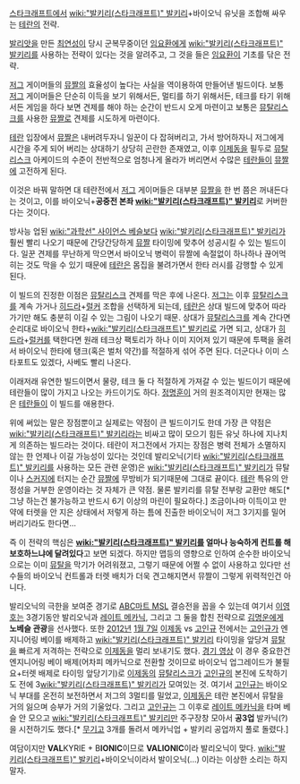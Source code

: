 [[스타크래프트]]에서 [[wiki:"발키리(스타크래프트)" 발키리]]+바이오닉 유닛을 조합해 싸우는 [[테란]]의 전략.

[[발리앗]]을 만든 [[최연성]]이 당시 군복무중이던 [[임요환]]에게 [[wiki:"발키리(스타크래프트)" 발키리]]를 사용하는 전략이 있다는 것을 알려주고, 그 것을 들은 [[임요환]]이 기초를 닦은 전략.

[[저그]] 게이머들의 [[뮤짤]]의 효율성이 높다는 사실을 역이용하여 만들어낸 빌드이다. 보통 [[저그]] 게이머들은 단순히 이득을 보기 위해서든, 멀티를 하기 위해서든, 테크를 타기 위해서든 게임을 하다 보면 견제를 해야 하는 순간이 반드시 오게 마련이고 보통은 [[뮤탈리스크]]를 사용한 [[뮤짤]]로 견제를 시도하게 마련이다.

[[테란]] 입장에서 [[뮤짤]]은 내버려두자니 일꾼이 다 잡혀버리고, 가서 방어하자니 저그에게 시간을 주게 되어 버리는 상대하기 상당히 곤란한 존재였고, 이후 [[이제동]]을 필두로 [[뮤탈리스크]] 아케이드의 수준이 전반적으로 엄청나게 올라가 버리면서 수많은 [[테란]]들이 [[뮤짤]]에 고전하게 된다.

이것은 바꿔 말하면 대 테란전에서 [[저그]] 게이머들은 대부분 [[뮤짤]]을 한 번 쯤은 꺼내든다는 것이고, 이를 바이오닉+'''공중전 본좌 [[wiki:"발키리(스타크래프트)" 발키리]]'''로 커버한다는 것이다.

방사능 업된 [[wiki:"과학선" 사이언스 베슬]]보다 [[wiki:"발키리(스타크래프트)" 발키리]]가 훨씬 빨리 나오기 때문에 간당간당하게 [[뮤짤]] 타이밍에 맞추어 성공시킬 수 있는 빌드이다. 일꾼 견제를 무난하게 막으면서 바이오닉 병력이 뮤짤에 속절없이 하나하나 끊어먹히는 것도 막을 수 있기 때문에 [[테란]]은 몸집을 불려가면서 한타 러시를 감행할 수 있게 된다.

이 빌드의 진정한 이점은 [[뮤탈리스크]] 견제를 막은 후에 나온다. [[저그]]는 이후 [[뮤탈리스크]]를 계속 가거나 [[히드라]]+[[럴커]] 조합을 선택하게 되는데, [[테란]]은 상대 빌드에 맞추어 따라가기만 해도 충분히 이길 수 있는 그림이 나오기 때문. 상대가 [[뮤탈리스크]]를 계속 간다면 순리대로 바이오닉 한타+[[wiki:"발키리(스타크래프트)" 발키리]]로 가면 되고, 상대가 [[히드라]]+[[럴커]]를 택한다면 원래 테크상 팩토리가 하나 이미 지어져 있기 때문에 투팩을 올려서 바이오닉 한타에 탱크(혹은 벌처 약간)를 적절하게 섞어 주면 된다. 더군다나 이미 스타포트도 있겠다, 사베도 빨리 나온다.

이래저래 유연한 빌드이면서 물량, 테크 둘 다 적절하게 가져갈 수 있는 빌드이기 때문에 테란들이 많이 가지고 나오는 카드이기도 하다. [[정명훈]]이 거의 원조격이지만 현재는 많은 [[테란]]들이 이 빌드를 애용한다.

위에 써있는 말은 장점뿐이고 실제로는 약점이 큰 빌드이기도 한데 가장 큰 약점은 [[wiki:"발키리(스타크래프트)" 발키리]]라는 비싸고 많이 모으기 힘든 유닛 하나에 지나치게 의존하는 빌드라는 것이다. 테란이 저그전에서 가지는 장점은 병력 전체가 소멸하지 않는 한 언제나 이길 가능성이 있다는 것인데 발리오닉(기타 [[wiki:"발키리(스타크래프트)" 발키리]]를 사용하는 모든 관련 운영)은 [[wiki:"발키리(스타크래프트)" 발키리]]가 뮤탈이나 [[스커지]]에 터지는 순간 [[뮤짤]]에 무방비가 되기때문에 그대로 끝이다. [[테란]] 특유의 안정성을 거부한 운영이라는 것 자체가 큰 약점. 물론 발키리를 뮤탈 전부랑 교환만 해도[* 그냥 하는건 불가능하고 반드시 6기 이상의 마린이 필요하다.] 조금이나마 이득이고 만약에 터렛을 안 지은 상태에서 저렇게 하는 틈에 진출한 바이오닉이 저그 3기지를 밀어버리기라도 한다면... 

즉 이 전략의 핵심은 '''[[wiki:"발키리(스타크래프트)" 발키리]]를 얼마나 능숙하게 컨트롤 해 보호하느냐에 달려있다'''고 보면 되겠다. 하지만 맵등의 영향으로 인하여 순수한 바이오닉으로는 이미 [[뮤탈]]을 막기가 어려워졌고, 그렇기 때문에 어쩔 수 없이 사용하고 있다만 선수들의 바이오닉 컨트롤과 터렛 배치가 더욱 견고해지면서 뮤짤이 그렇게 위력적인건 아니다.

발리오닉의 극한을 보여준 경기로 [[ABC마트 MSL]] 결승전을 꼽을 수 있는데 여기서 [[이영호]]는 3경기동안 발리오닉과 [[레이트 메카닉]], 그리고 그 둘을 합친 전략으로 [[김명운]]에게 '''노베슬 관광'''을 선사했다. 또한 [[2012년]] [[1월 7일]] [[이제동]] vs [[고인규]] 전에서는 [[고인규]]가 엔지니어링 베이를 배제하고 [[wiki:"발키리(스타크래프트)" 발키리]] 타이밍을 앞당겨 [[뮤탈]]을 빠르게 저격하는 전략으로 [[이제동]]을 멀리 보내기도 했다. [http://www.youtube.com/watch?v=OtD8aLnUlow 경기 영상] 이 경우 중요한건 엔지니어링 베이 배제(어차피 메카닉으로 전환할 것이므로 바이오닉 업그레이드가 불필요+터렛 배제로 타이밍 앞당기기)로 [[이제동]]의 [[뮤탈리스크]]가 [[고인규]]의 본진에 도착하기도 전에 3[[wiki:"발키리(스타크래프트)" 발키리]]가 모여있는 것. 여기서 [[고인규]]는 바이오닉 부대를 온전히 보전하면서 저그의 3멀티를 밀었고, [[이제동]]은 테란 본진에서 뮤탈을 거의 잃으며 승부가 거의 기울었다. 그리고 [[고인규]]는 그 이후로 [[레이트 메카닉]]을 타며 베슬 안 모으고 [[wiki:"발키리(스타크래프트)" 발키리]]만 주구장창 모아서 '''공3업''' 발카닉(?)을 시전하기도 했다.[* [[무기고]] 3개를 돌려서 메카닉업 + 발키리 공업까지 풀로 돌렸다.]

여담이지만 '''VAL'''KYRIE + B'''IONIC'''이므로 '''VALIONIC'''이라 발리오닉이 맞다. [[wiki:"발키리(스타크래프트)" 발키리]]+바이오닉이라서 발이오닉(...) 이라는 이상한 소리는 하지 말자.
